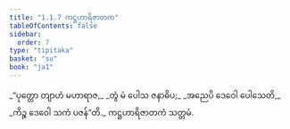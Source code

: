 ```yaml
---
title: "1.1.7 ကဋ္ဌဟာရိဇာတက"
tableOfContents: false
sidebar:
  order: 7
type: "tipitaka"
basket: "su"
book: "ja1"
---
```



<DynamicBreadcrumb />

<Division number="7" book="ja1" e="ch" v="22" p="2">

<Paragraph number="14" type="verses" book="ja1">
_“ပုတ္တော တျာဟံ မဟာရာဇ,_  
_တွံ မံ ပေါသ ဇနာဓိပ;_  
_အညေပိ ဒေဝေါ ပေါသေတိ,_  
_ကိဉ္စ ဒေဝေါ သကံ ပဇန်”တိ._  


</Paragraph>
</Division>

<Paragraph number="15" type="center" book="ja1">
ကဋ္ဌဟာရိဇာတကံ သတ္တမံ.
</Paragraph>